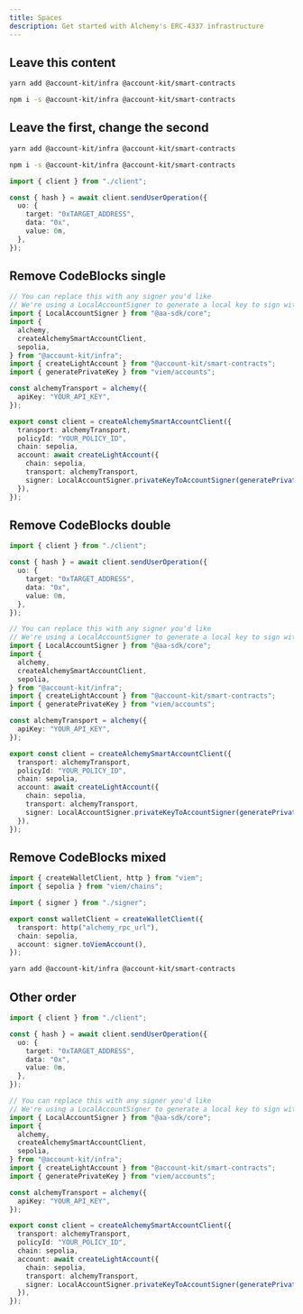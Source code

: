 ```yaml
---
title: Spaces
description: Get started with Alchemy's ERC-4337 infrastructure
---
```


## Leave this content

<CodeBlocks>

```bash yarn
yarn add @account-kit/infra @account-kit/smart-contracts
```

```bash npm
npm i -s @account-kit/infra @account-kit/smart-contracts
```

</CodeBlocks>

## Leave the first, change the second

<CodeBlocks>

```bash yarn
yarn add @account-kit/infra @account-kit/smart-contracts
```

```bash npm
npm i -s @account-kit/infra @account-kit/smart-contracts
```

</CodeBlocks>

```ts twoslash example.ts
import { client } from "./client";

const { hash } = await client.sendUserOperation({
  uo: {
    target: "0xTARGET_ADDRESS",
    data: "0x",
    value: 0n,
  },
});
```

## Remove CodeBlocks single

<CodeBlocks>

```ts twoslash client.ts
// You can replace this with any signer you'd like
// We're using a LocalAccountSigner to generate a local key to sign with
import { LocalAccountSigner } from "@aa-sdk/core";
import {
  alchemy,
  createAlchemySmartAccountClient,
  sepolia,
} from "@account-kit/infra";
import { createLightAccount } from "@account-kit/smart-contracts";
import { generatePrivateKey } from "viem/accounts";

const alchemyTransport = alchemy({
  apiKey: "YOUR_API_KEY",
});

export const client = createAlchemySmartAccountClient({
  transport: alchemyTransport,
  policyId: "YOUR_POLICY_ID",
  chain: sepolia,
  account: await createLightAccount({
    chain: sepolia,
    transport: alchemyTransport,
    signer: LocalAccountSigner.privateKeyToAccountSigner(generatePrivateKey()),
  }),
});
```

</CodeBlocks>

## Remove CodeBlocks double

<CodeBlocks>

```ts twoslash example.ts
import { client } from "./client";

const { hash } = await client.sendUserOperation({
  uo: {
    target: "0xTARGET_ADDRESS",
    data: "0x",
    value: 0n,
  },
});
```

```ts twoslash client.ts
// You can replace this with any signer you'd like
// We're using a LocalAccountSigner to generate a local key to sign with
import { LocalAccountSigner } from "@aa-sdk/core";
import {
  alchemy,
  createAlchemySmartAccountClient,
  sepolia,
} from "@account-kit/infra";
import { createLightAccount } from "@account-kit/smart-contracts";
import { generatePrivateKey } from "viem/accounts";

const alchemyTransport = alchemy({
  apiKey: "YOUR_API_KEY",
});

export const client = createAlchemySmartAccountClient({
  transport: alchemyTransport,
  policyId: "YOUR_POLICY_ID",
  chain: sepolia,
  account: await createLightAccount({
    chain: sepolia,
    transport: alchemyTransport,
    signer: LocalAccountSigner.privateKeyToAccountSigner(generatePrivateKey()),
  }),
});
```

</CodeBlocks>

## Remove CodeBlocks mixed

<CodeBlocks>

```ts createWalletClient.ts twoslash
import { createWalletClient, http } from "viem";
import { sepolia } from "viem/chains";

import { signer } from "./signer";

export const walletClient = createWalletClient({
  transport: http("alchemy_rpc_url"),
  chain: sepolia,
  account: signer.toViemAccount(),
});
```

```bash yarn
yarn add @account-kit/infra @account-kit/smart-contracts
```

</CodeBlocks>

## Other order

```ts example.ts twoslash
import { client } from "./client";

const { hash } = await client.sendUserOperation({
  uo: {
    target: "0xTARGET_ADDRESS",
    data: "0x",
    value: 0n,
  },
});
```

```ts client.ts twoslash
// You can replace this with any signer you'd like
// We're using a LocalAccountSigner to generate a local key to sign with
import { LocalAccountSigner } from "@aa-sdk/core";
import {
  alchemy,
  createAlchemySmartAccountClient,
  sepolia,
} from "@account-kit/infra";
import { createLightAccount } from "@account-kit/smart-contracts";
import { generatePrivateKey } from "viem/accounts";

const alchemyTransport = alchemy({
  apiKey: "YOUR_API_KEY",
});

export const client = createAlchemySmartAccountClient({
  transport: alchemyTransport,
  policyId: "YOUR_POLICY_ID",
  chain: sepolia,
  account: await createLightAccount({
    chain: sepolia,
    transport: alchemyTransport,
    signer: LocalAccountSigner.privateKeyToAccountSigner(generatePrivateKey()),
  }),
});
```
